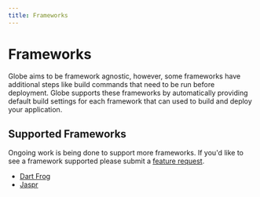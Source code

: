 ```yaml
---
title: Frameworks
---
```


# Frameworks

Globe aims to be framework agnostic, however, some frameworks have additional steps like build commands that need to be run before deployment. Globe supports these frameworks by automatically providing default build settings for each framework that can used to build and deploy your application.

## Supported Frameworks

Ongoing work is being done to support more frameworks. If you'd like to see a framework supported please submit a [feature request](https://invertase.canny.io/globe).

- [Dart Frog](/frameworks/dart-frog)
- [Jaspr](/frameworks/jaspr)
